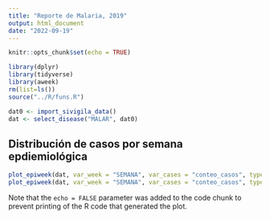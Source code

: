 ```yaml
---
title: "Reporte de Malaria, 2019"
output: html_document
date: "2022-09-19"
---
```


```r
knitr::opts_chunk$set(echo = TRUE)

library(dplyr)
library(tidyverse)
library(aweek)
rm(list=ls())
source("../R/funs.R")
```




```r
dat0 <- import_sivigila_data()
dat <- select_disease("MALAR", dat0)


```

## Distribución de casos por semana epdiemiológica


```r

plot_epiweek(dat, var_week = "SEMANA", var_cases = "conteo_casos", type = "week")
plot_epiweek(dat, var_week = "SEMANA", var_cases = "conteo_casos", type = "date")

```

Note that the `echo = FALSE` parameter was added to the code chunk to prevent printing of the R code that generated the plot.
